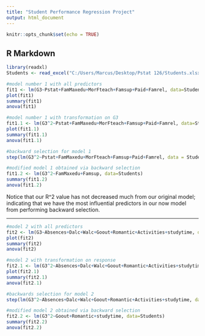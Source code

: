---
title: "Student Performance Regression Project"
output: html_document
---

```{r setup, include=FALSE}
knitr::opts_chunk$set(echo = TRUE)
```

## R Markdown
```{r}

library(readxl)
Students <- read_excel("C:/Users/Marcus/Desktop/Pstat 126/Students.xlsx")

```


```{r}
#model number 1 with all predictors
fit1 <- lm(G3~Pstat+FamMaxedu+MorFteach+Famsup+Paid+Famrel, data=Students)
plot(fit1)
summary(fit1)
anova(fit1)

```








```{r}
#model number 1 with transformation on G3
fit1.1 <- lm(G3^2~Pstat+FamMaxedu+MorFteach+Famsup+Paid+Famrel, data=Students)
plot(fit1.1)
summary(fit1.1)
anova(fit1.1)
```



```{r}
#backward selection for model 1
step(lm(G3^2~Pstat+FamMaxedu+MorFteach+Famsup+Paid+Famrel, data = Students, direction = "backward"))
```


```{r}
#modified model 1 obtained via backward selection
fit1.2 <- lm(G3^2~FamMaxedu+Famsup, data=Students)
summary(fit1.2)
anova(fit1.2)
```

Notice that our R^2 value has not decreased much from our original model; indicating that we have the most influential predictors in our now model from performing backward selection.



--------------------------------


```{r}
#model 2 with all predictors
fit2 <- lm(G3~Absences+Dalc+Walc+Goout+Romantic+Activities+studytime, data=Students)
plot(fit2)
summary(fit2)
anova(fit2)

```






```{r}
#model 2 with transformation on response
fit2.1 <- lm(G3^2~Absences+Dalc+Walc+Goout+Romantic+Activities+studytime, data=Students)
plot(fit2.1)
summary(fit2.1)
anova(fit2.1)
```





```{r}
#backwards selection for model 2
step(lm(G3^2~Absences+Dalc+Walc+Goout+Romantic+Activities+studytime, data = Students, direction = "backward"))
```



```{r}
#modified model 2 obtained via backward selection
fit2.2 <- lm(G3^2~Goout+Romantic+studytime, data=Students)
summary(fit2.2)
anova(fit2.2)
```




